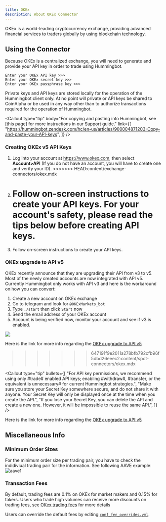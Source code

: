 ```yaml
---
title: OKEx
description: About OKEx Connector
---
```



OKEx is a world-leading cryptocurrency exchange, providing advanced financial services to traders globally by using blockchain technology.

## Using the Connector

Because OKEx is a centralized exchange, you will need to generate and provide your API key in order to trade using Hummingbot.

```
Enter your OKEx API key >>>
Enter your OKEx secret key >>>
Enter your OKEx passphrase key >>>
```

Private keys and API keys are stored locally for the operation of the Hummingbot client only. At no point will private or API keys be shared to CoinAlpha or be used in any way other than to authorize transactions required for the operation of Hummingbot.

<Callout
  type="tip"
  body="For copying and pasting into Hummingbot, see [this page] for more instructions in our Support guide."
  link={[
    "https://hummingbot.zendesk.com/hc/en-us/articles/900004871203-Copy-and-paste-your-API-keys",
  ]}
/>

### Creating OKEx v5 API Keys

1. Log into your account at https://www.okex.com, then select **Account>API** (If you do not have an account, you will have to create one and verify your ID).
   <<<<<<< HEAD:content/exchange-connectors/okex.mdx
2. # Follow on-screen instructions to create your API keys. For your account's safety, please read the tips below before creating API keys.
3. Follow on-screen instructions to create your API keys.

### OKEx upgrade to API v5

OKEx recently announce that they are upgrading their API from v3 to v5. Most of the newly created accounts are now integrated with API v5. Currently Hummingbot only works with API v3 and here is the workaround on how you can convert:

1. Create a new account on OKEx exchange
2. Go to telegram and look for `@OKExMarkets_bot`
3. Type `./start` then click `Start` now
4. Send the email address of your OKEx account
5. Account is being verified now, monitor your account and see if v3 is enabled.

![](/img/okex-api-v5.png)

Here is the link for more info regarding the [OKEx upgrade to API v5](https://www.okex.com/academy/en/complete-guide-to-okex-api-v5-upgrade)

> > > > > > > 647191f9e2011a278bfb792cfb96f5dbd26eeec2:content/spot-connectors/okex.mdx

<Callout
  type="tip"
  bullets={[
    "For API key permissions, we recommend using only #trade# enabled API keys; enabling #withdraw#, #transfer, or the equivalent is unnecessary# for current Hummingbot strategies.",
    "Make sure you store your Secret Key somewhere secure, and do not share it with anyone. Your Secret Key will only be displayed once at the time when you create the API.",
    "If you lose your Secret Key, you can delete the API and create a new one. However, it will be impossible to reuse the same API.",
  ]}
/>

Here is the link for more info regarding the [OKEx upgrade to API v5](https://www.okex.com/academy/en/complete-guide-to-okex-api-v5-upgrade)

## Miscellaneous Info

### Minimum Order Sizes

For the minimum order size per trading pair, you have to check the indidiviual trading pair for the information. See following AAVE example: ![aave1](/img/Okex-min-order.png)

### Transaction Fees

By default, trading fees are 0.1% on OKEx for market makers and 0.15% for takers. Users who trade high volumes can receive more discounts on trading fees, see [OKex trading fees](https://www.okex.com/fees.html) for more details

Users can override the default fees by editing [`conf_fee_overrides.yml`](/operation-2/override-fees).
